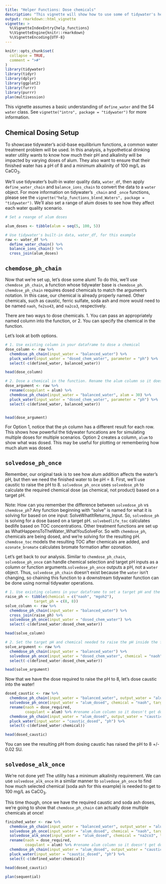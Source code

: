 ```yaml
---
title: "Helper Functions: Dose chemicals"
description: "This vignette will show how to use some of tidywater's helper functions through chemical additions"
output: rmarkdown::html_vignette
vignette: >
  %\VignetteIndexEntry{help_functions}
  %\VignetteEngine{knitr::rmarkdown}
  %\VignetteEncoding{UTF-8}
---
```


```r
knitr::opts_chunk$set(
  collapse = TRUE,
  comment = ">#"
)
library(tidywater)
library(tidyr)
library(dplyr)
library(ggplot2)
library(furrr)
library(purrr)
plan(multisession)
```

This vignette assumes a basic understanding of `define_water` and the S4 `water` class. See `vignette("intro", package = "tidywater")` for more information.

## Chemical Dosing Setup
To showcase tidywater's acid-base equilibrium functions, a common water treatment problem will be used. In this analysis, a hypothetical drinking water utility wants to know how much their pH and alkalinity will be impacted by varying doses of alum. They also want to ensure that their finished water has a pH of 8 and a minimum alkalinity of 100 mg/L as CaCO<sub>3</sub>.

We'll use tidywater's built-in water quality data, `water_df`, then apply `define_water_chain` and `balance_ions_chain` to convert the data to a `water` object. For more information on tidywater's `_chain` and `_once` functions, please see the `vignette("help_functions_blend_Waters", package = "tidywater")`. We'll also set a range of alum doses to see how they affect each water quality scenario.

```r
# Set a reange of alum doses

alum_doses <- tibble(alum = seq(5, 100, 5))

# Use tidywater's built-in data, water_df, for this example
raw <- water_df %>%
  define_water_chain() %>% 
  balance_ions_chain() %>% 
  cross_join(alum_doses)
```
## `chemdose_ph_chain`
Now that we're set up, let's dose some alum! To do this, we'll use `chemdose_ph_chain`, a function whose tidywater base is `chemdose_ph`. `chemdose_ph_chain` requires dosed chemicals to match the argument's notation. In this case, our chemical is already properly named. Other chemicals, such as caustic, ferric sulfate, soda ash and more would need to be named `naoh`, `fe2so43`, and `na2co3`, respectively.  

There are two ways to dose chemicals. 
1. You can pass an appropriately named column into the function, or 
2. You can specify the chemical in the function. 

Let's look at both options.
```r

# 1. Use existing column in your dataframe to dose a chemical
dose_column <- raw %>%
  chemdose_ph_chain(input_water = "balanced_water") %>% 
  pluck_water(input_water = "dosed_chem_water", parameter = "ph") %>% 
  select(-c(defined_water, balanced_water))

head(dose_column)

# 2. Dose a chemical in the function. Rename the alum column so it doesn't get used in the function
dose_argument <- raw %>%
  rename(coagulant = alum) %>% 
  chemdose_ph_chain(input_water = "balanced_water", alum = 30) %>% 
  pluck_water(input_water = "dosed_chem_water", parameter = "ph") %>% 
  select(-c(defined_water, balanced_water))


head(dose_argument)

```
For Option 1, notice that the `ph` column has a different result for each row. This shows how powerful the tidywater funcations are for simulating multiple doses for multiple scenarios.
Option 2 creates a column, `alum` to show what was dosed. This may be useful for plotting or remembering how much alum was dosed. 

## `solvedose_ph_once`
Remember, our original task is to see how alum addition affects the water's pH, but then we need the finished water to be pH = 8. First, we'll use caustic to raise the pH to 8. `solvedose_ph_once` uses `solvedose_ph` to calculate the required chemical dose (as chemical, not product) based on a target pH. 

Note: How can you remember the difference between `solvedose_ph` vs `chemdose_ph`? Any function beginning with "solve" is named for what it is solving for based on one input: SolveWhatItReturns_Input. So, `solvedose_ph` is solving for a dose based on a target pH. `solvebedlife_toc` calculates bedlife based on TOC concentrations.
Other treatment functions are set up as WhatHappensToTheWater_WhatYouSolveFor. So with `chemdose_ph`, chemicals are being dosed, and we're solving for the resulting pH. `chemdose_toc` models the resulting TOC after chemicals are added, and `ozonate_bromate` calculates bromate formation after ozonation.

Let's get back to our analysis. Similar to `chemdose_ph_chain`, `solvedose_ph_once` can handle chemical selection and target pH inputs as a column or function arguments.`solvedose_ph_once` outputs a pH, not a `water` object. Thus, `solvedose_ph_chain` doesn't exist because the `water` isn't changing, so chaining this function to a downstream tidywater function can be done using normal tidywater operations.

```r

# 1. Use existing columns in your dataframe to set a target pH and the chemicals to dose
raise_ph <- tibble(chemical = c("naoh", "mgoh2"),
             target_ph = c(8, 8))
solve_column <- raw %>%
  chemdose_ph_chain(input_water = "balanced_water") %>% 
  cross_join(raise_ph) %>% 
  solvedose_ph_once(input_water = "dosed_chem_water") %>% 
  select(-c(defined_water:dosed_chem_water))

head(solve_column)

# 2. Set the target pH and chemical needed to raise the pH inside the function
solve_argument <- raw %>%
  chemdose_ph_chain(input_water = "balanced_water") %>% 
  solvedose_ph_once(input_water = "dosed_chem_water", chemical = "naoh", target_ph = 8) %>% 
  select(-c(defined_water:dosed_chem_water))

head(solve_argument)

```

Now that we have the dose required to raise the pH to 8, let's dose caustic into the water!
```r

dosed_caustic <- raw %>%
  chemdose_ph_chain(input_water = "balanced_water", output_water = "alum_dosed") %>% 
  solvedose_ph_once(input_water = "alum_dosed", chemical = "naoh", target_ph = 8) %>% 
  rename(naoh = dose_required,
         coagulant = alum) %>% #rename alum column so it doesn't get dosed twice
  chemdose_ph_chain(input_water = "alum_dosed", output_water = "caustic_dosed") %>% 
  pluck_water(input_water = "caustic_dosed", "ph") %>% 
  select(-c(defined_water:chemical)) 

head(dosed_caustic)

```
You can see the resulting pH from dosing caustic has raised the pH to 8 +/- 0.02 SU. 

## `solvedose_alk_once`
We're not done yet! The utility has a minimum alkalinity requirement. We can use `solvedose_alk_once` in a similar manner to `solvedose_ph_once` to find how much selected chemical (soda ash for this example) is needed to get to 100 mg/L as CaCO<sub>3</sub>. 

This time though, once we have the required caustic and soda ash doses, we're going to show that `chemdose_ph_chain` can actually dose multiple chemicals at once!

```r

finished_water <- raw %>%
  chemdose_ph_chain(input_water = "balanced_water", output_water = "alum_dosed") %>% 
  solvedose_ph_once(input_water = "alum_dosed", chemical = "naoh", target_ph = 8) %>% 
  solvedose_alk_once(input_water = "alum_dosed", chemical = "na2co3", target_alk = 8) %>% 
  rename(naoh = dose_required,
         coagulant = alum) %>% #rename alum column so it doesn't get dosed twice
  chemdose_ph_chain(input_water = "alum_dosed", output_water = "caustic_dosed") %>% 
  pluck_water(input_water = "caustic_dosed", "ph") %>% 
  select(-c(defined_water:chemical)) 

head(dosed_caustic)

```

```r
plan(sequential)
```